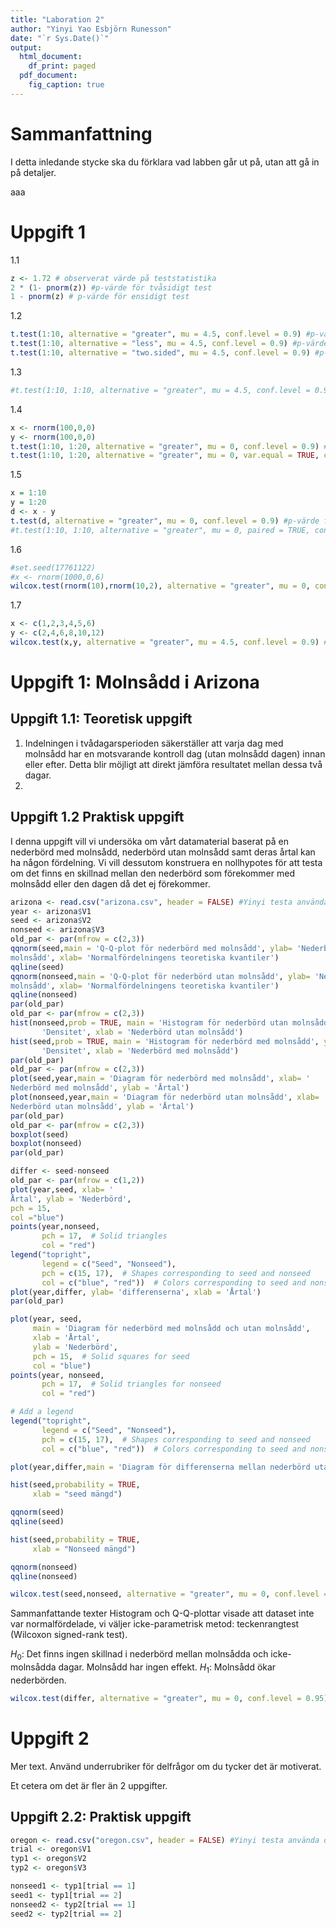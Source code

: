```yaml
---
title: "Laboration 2"
author: "Yinyi Yao Esbjörn Runesson"
date: "`r Sys.Date()`"
output:
  html_document:
    df_print: paged
  pdf_document:
    fig_caption: true
---
```


# Sammanfattning
I detta inledande stycke ska du förklara vad labben går ut på, utan att gå in
på detaljer.

aaa

# Uppgift 1
1.1 
```r
z <- 1.72 # observerat värde på teststatistika
2 * (1- pnorm(z)) #p-värde för tvåsidigt test
1 - pnorm(z) # p-värde för ensidigt test

```
1.2
```r
t.test(1:10, alternative = "greater", mu = 4.5, conf.level = 0.9) #p-värde för nollhypotesen är 16,18%
t.test(1:10, alternative = "less", mu = 4.5, conf.level = 0.9) #p-värde för nollhypotesen är 83,82%
t.test(1:10, alternative = "two.sided", mu = 4.5, conf.level = 0.9) #p-värde för nollhypotesen är 32,35%
```
1.3
```r
#t.test(1:10, 1:10, alternative = "greater", mu = 4.5, conf.level = 0.9)

```


1.4
```r
x <- rnorm(100,0,0)
y <- rnorm(100,0,0)
t.test(1:10, 1:20, alternative = "greater", mu = 0, conf.level = 0.9) #p-värde för nollhypotesen är 99,76%
t.test(1:10, 1:20, alternative = "greater", mu = 0, var.equal = TRUE, conf.level = 0.9) #p-värde för nollhypotesen med Welch–Satterthwaites metod är 99,07%

```
1.5
```r
x = 1:10
y = 1:20
d <- x - y
t.test(d, alternative = "greater", mu = 0, conf.level = 0.9) #p-värde för nollhypotesen för parvist beroende stickprov är 99,98%
#t.test(1:10, 1:10, alternative = "greater", mu = 0, paired = TRUE, conf.level = 0.9)
```
1.6
```r
#set.seed(17761122)
#x <- rnorm(1000,0,6)
wilcox.test(rnorm(10),rnorm(10,2), alternative = "greater", mu = 0, conf.int = TRUE, conf.level = 0.9, exact = FALSE) #p-värde med Wilcoxons teckenrangtest är 99,99%
```
1.7
```r
x <- c(1,2,3,4,5,6)
y <- c(2,4,6,8,10,12)
wilcox.test(x,y, alternative = "greater", mu = 4.5, conf.level = 0.9) # p-värde är 1
```

# Uppgift 1: Molnsådd i Arizona
## Uppgift 1.1: Teoretisk uppgift
1. Indelningen i tvådagarsperioden säkerställer att varja dag med molnsådd har en motsvarande kontroll dag (utan molnsådd dagen) innan eller efter. Detta blir möjligt att direkt jämföra resultatet mellan dessa två dagar.
2.

## Uppgift 1.2 Praktisk uppgift
I denna uppgift vill vi undersöka om vårt datamaterial baserat på en nederbörd med
molnsådd, nederbörd utan molnsådd samt deras årtal kan ha någon fördelning. Vi
vill dessutom konstruera en nollhypotes för att testa om det finns en skillnad
mellan den nederbörd som förekommer med molnsådd eller den dagen då det ej förekommer.

```r
arizona <- read.csv("arizona.csv", header = FALSE) #Yinyi testa använda denna istället
year <- arizona$V1
seed <- arizona$V2
nonseed <- arizona$V3
old_par <- par(mfrow = c(2,3))
qqnorm(seed,main = 'Q-Q-plot för nederbörd med molnsådd', ylab= 'Nederbörd med
molnsådd', xlab= 'Normalfördelningens teoretiska kvantiler')
qqline(seed)
qqnorm(nonseed,main = 'Q-Q-plot för nederbörd utan molnsådd', ylab= 'Nederbörd utan
molnsådd', xlab= 'Normalfördelningens teoretiska kvantiler')
qqline(nonseed)
par(old_par)
old_par <- par(mfrow = c(2,3))
hist(nonseed,prob = TRUE, main = 'Histogram för nederbörd utan molnsådd', ylab =
       'Densitet', xlab = 'Nederbörd utan molnsådd')
hist(seed,prob = TRUE, main = 'Histogram för nederbörd med molnsådd', ylab =
       'Densitet', xlab = 'Nederbörd med molnsådd')
par(old_par)
old_par <- par(mfrow = c(2,3))
plot(seed,year,main = 'Diagram för nederbörd med molnsådd', xlab= '
Nederbörd med molnsådd', ylab = 'Årtal')
plot(nonseed,year,main = 'Diagram för nederbörd utan molnsådd', xlab= '
Nederbörd utan molnsådd', ylab = 'Årtal')
par(old_par)
old_par <- par(mfrow = c(2,3))
boxplot(seed)
boxplot(nonseed)
par(old_par)
```
```r
differ <- seed-nonseed
old_par <- par(mfrow = c(1,2))
plot(year,seed, xlab= '
Årtal', ylab = 'Nederbörd',
pch = 15,
col ="blue")
points(year,nonseed,
       pch = 17,  # Solid triangles
       col = "red")
legend("topright", 
       legend = c("Seed", "Nonseed"), 
       pch = c(15, 17),  # Shapes corresponding to seed and nonseed
       col = c("blue", "red"))  # Colors corresponding to seed and nonseed
plot(year,differ, ylab= 'differenserna', xlab = 'Årtal')
par(old_par)
```
```r
plot(year, seed, 
     main = 'Diagram för nederbörd med molnsådd och utan molnsådd', 
     xlab = 'Årtal', 
     ylab = 'Nederbörd', 
     pch = 15,  # Solid squares for seed
     col = "blue")
points(year, nonseed, 
       pch = 17,  # Solid triangles for nonseed
       col = "red")

# Add a legend
legend("topright", 
       legend = c("Seed", "Nonseed"), 
       pch = c(15, 17),  # Shapes corresponding to seed and nonseed
       col = c("blue", "red"))  # Colors corresponding to seed and nonseed
```
```r
plot(year,differ,main = 'Diagram för differenserna mellan nederbörd utan molnsådd och nederbörd med molnsådd', ylab= 'differenserna', xlab = 'Årtal')
```


```r
hist(seed,probability = TRUE, 
     xlab = "seed mängd")
```
```r
qqnorm(seed)
qqline(seed)
```
```r
hist(seed,probability = TRUE, 
     xlab = "Nonseed mängd")
```
```r
qqnorm(nonseed)
qqline(nonseed)
```
```r
wilcox.test(seed,nonseed, alternative = "greater", mu = 0, conf.level = 0.95)
```
Sammanfattande texter
Histogram och Q-Q-plottar visade att dataset inte var normalfördelade, vi väljer icke-parametrisk metod: teckenrangtest (Wilcoxon signed-rank test).

$H_0$: Det finns ingen skillnad i nederbörd mellan molnsådda och icke-molnsådda dagar. Molnsådd har ingen effekt.
$H_1$: Molnsådd ökar nederbörden.
```r
wilcox.test(differ, alternative = "greater", mu = 0, conf.level = 0.95)
```


# Uppgift 2
Mer text. Använd underrubriker för delfrågor om du tycker det är motiverat.

Et cetera om det är fler än 2 uppgifter.

## Uppgift 2.2: Praktisk uppgift
```r
oregon <- read.csv("oregon.csv", header = FALSE) #Yinyi testa använda denna istället
trial <- oregon$V1
typ1 <- oregon$V2
typ2 <- oregon$V3
```

```r
nonseed1 <- typ1[trial == 1]
seed1 <- typ1[trial == 2]
nonseed2 <- typ2[trial == 1]
seed2 <- typ2[trial == 2]
```

